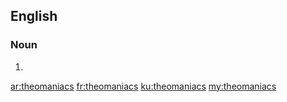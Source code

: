 ==English==

===Noun===
{{head|en|plural}}

# {{plural of|theomaniac|lang=en}}

[[ar:theomaniacs]]
[[fr:theomaniacs]]
[[ku:theomaniacs]]
[[my:theomaniacs]]
